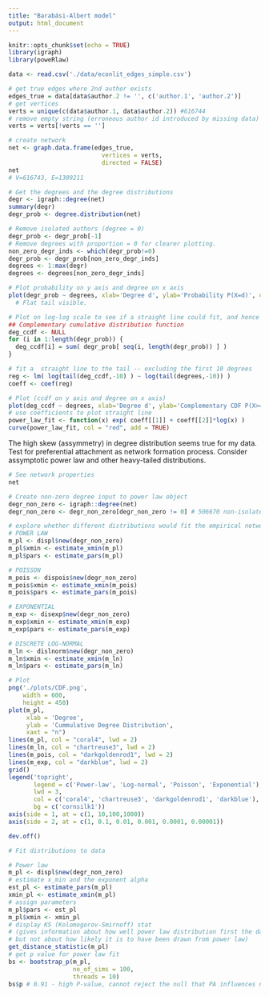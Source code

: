 ```yaml
---
title: "Barabási-Albert model"
output: html_document
---
```


```r
knitr::opts_chunk$set(echo = TRUE)
library(igraph)
library(poweRlaw)
```

```r
data <- read.csv('./data/econlit_edges_simple.csv')
```

```r
# get true edges where 2nd author exists
edges_true = data[data$author.2 != '', c('author.1', 'author.2')]
# get vertices
verts = unique(c(data$author.1, data$author.2)) #616744
# remove empty string (erroneous author id introduced by missing data) from vertices
verts = verts[!verts == '']

# create network
net <- graph.data.frame(edges_true, 
                          vertices = verts, 
                          directed = FALSE)
net
# V=616743, E=1309211
```

```r
# Get the degrees and the degree distributions
degr <- igraph::degree(net)
summary(degr)
degr_prob <- degree.distribution(net)

# Remove isolated authors (degree = 0)
degr_prob <- degr_prob[-1]
# Remove degrees with proportion = 0 for clearer plotting.
non_zero_degr_inds <- which(degr_prob!=0) 
degr_prob <- degr_prob[non_zero_degr_inds]
degrees <- 1:max(degr)
degrees <- degrees[non_zero_degr_inds]

# Plot probability on y axis and degree on x axis
plot(degr_prob ~ degrees, xlab='Degree d', ylab='Probability P(X=d)', col='blue')
  # Flat tail visible.  

# Plot on log-log scale to see if a straight line could fit, and hence suggest a power law.
## Complementary cumulative distribution function
deg_ccdf <- NULL
for (i in 1:length(degr_prob)) {
  deg_ccdf[i] = sum( degr_prob[ seq(i, length(degr_prob)) ] )
}

# fit a  straight line to the tail -- excluding the first 10 degrees
reg <- lm( log(tail(deg_ccdf,-10) ) ~ log(tail(degrees,-10)) )
coeff <- coef(reg)

# Plot (ccdf on y axis and degree on x axis)
plot(deg_ccdf ~ degrees, xlab='Degree d', ylab='Complementary CDF P(X>=d)', log='xy', col='blue')
# use coefficients to plot straight line
power_law_fit <- function(x) exp( coeff[[1]] + coeff[[2]]*log(x) )
curve(power_law_fit, col = "red", add = TRUE)
```

The high skew (assymmetry) in degree distribution seems true for my data.
Test for preferential attachment as network formation process.
Consider assymptotic power law and other heavy-tailed distributions.

```r
# See network properties
net

# Create non-zero degree input to power law object
degr_non_zero <- igraph::degree(net)
degr_non_zero <- degr_non_zero[degr_non_zero != 0] # 506670 non-isolate vertices

# explore whether different distributions would fit the empirical network better
# POWER LAW
m_pl <- displ$new(degr_non_zero)
m_pl$xmin <- estimate_xmin(m_pl)
m_pl$pars <- estimate_pars(m_pl)

# POISSON
m_pois <- dispois$new(degr_non_zero)
m_pois$xmin <- estimate_xmin(m_pois)
m_pois$pars <- estimate_pars(m_pois)

# EXPONENTIAL
m_exp <- disexp$new(degr_non_zero)
m_exp$xmin <- estimate_xmin(m_exp)
m_exp$pars <- estimate_pars(m_exp)

# DISCRETE LOG-NORMAL
m_ln <- dislnorm$new(degr_non_zero)
m_ln$xmin <- estimate_xmin(m_ln)
m_ln$pars <- estimate_pars(m_ln)

# Plot 
png('./plots/CDF.png',
    width = 600,
    height = 450)
plot(m_pl,
     xlab = 'Degree',
     ylab = 'Cummulative Degree Distribution',
     xaxt = "n")
lines(m_pl, col = "coral4", lwd = 2)
lines(m_ln, col = "chartreuse3", lwd = 2)
lines(m_pois, col = "darkgoldenrod1", lwd = 2)
lines(m_exp, col = "darkblue", lwd = 2)
grid()
legend('topright',
       legend = c('Power-law', 'Log-normal', 'Poisson', 'Exponential'), 
       lwd = 3,
       col = c('coral4', 'chartreuse3', 'darkgoldenrod1', 'darkblue'),
       bg = c('cornsilk1'))
axis(side = 1, at = c(1, 10,100,1000))
axis(side = 2, at = c(1, 0.1, 0.01, 0.001, 0.0001, 0.00001))

dev.off()
```

```r
# Fit distributions to data

# Power law
m_pl <- displ$new(degr_non_zero)
# estimate x_min and the exponent alpha
est_pl <- estimate_pars(m_pl)
xmin_pl <- estimate_xmin(m_pl)
# assign parameters
m_pl$pars <- est_pl
m_pl$xmin <- xmin_pl
# display KS (Kolomogorov-Smirnoff) stat
# (gives information about how well power law distribution first the data 
# but not about how likely it is to have been drawn from power law)
get_distance_statistic(m_pl)
# get p value for power law fit
bs <- bootstrap_p(m_pl,
                  no_of_sims = 100,
                  threads = 10)
bs$p # 0.91 - high P-value, cannot reject the null that PA influences network formation
```




